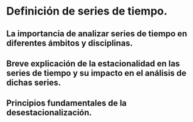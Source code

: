 #	Definición de series de tiempo.
##	La importancia de analizar series de tiempo en diferentes ámbitos y disciplinas.
##	Breve explicación de la estacionalidad en las series de tiempo y su impacto en el análisis de dichas series.
##	Principios fundamentales de la desestacionalización.
